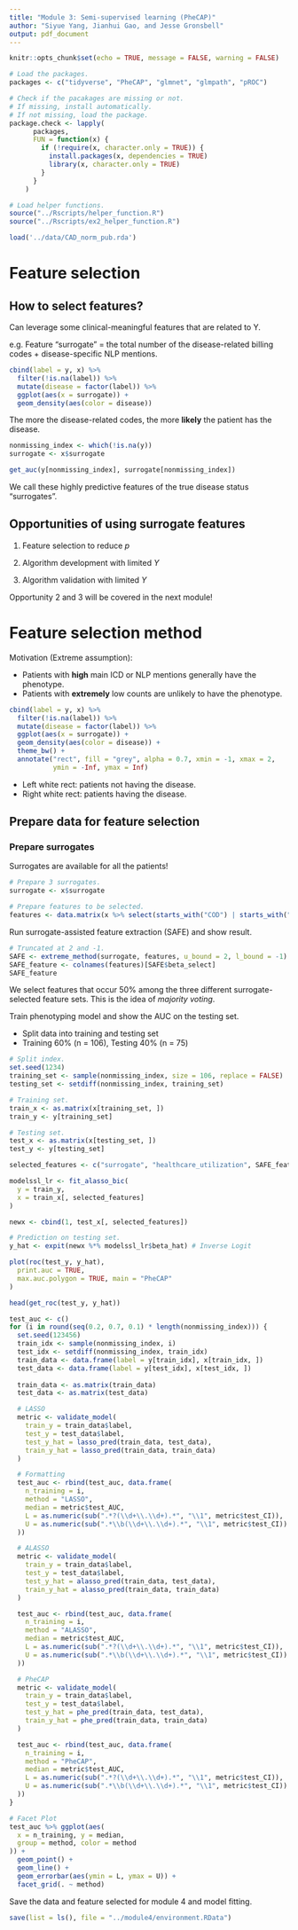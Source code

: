 ```yaml
---
title: "Module 3: Semi-supervised learning (PheCAP)"
author: "Siyue Yang, Jianhui Gao, and Jesse Gronsbell"
output: pdf_document
---
```


```r
knitr::opts_chunk$set(echo = TRUE, message = FALSE, warning = FALSE)
```

```r
# Load the packages. 
packages <- c("tidyverse", "PheCAP", "glmnet", "glmpath", "pROC")

# Check if the pacakages are missing or not. 
# If missing, install automatically.
# If not missing, load the package.
package.check <- lapply(
	  packages,
	  FUN = function(x) {
	    if (!require(x, character.only = TRUE)) {
	      install.packages(x, dependencies = TRUE)
	      library(x, character.only = TRUE)
	    }
	  }
	)
```

```r
# Load helper functions.
source("../Rscripts/helper_function.R")
source("../Rscripts/ex2_helper_function.R")
```

```r
load('../data/CAD_norm_pub.rda')
```

# Feature selection

## How to select features? 

Can leverage some clinical-meaningful features that are related to Y.

e.g. Feature "surrogate" = the total number of the disease-related billing codes + disease-specific NLP mentions.

```r
cbind(label = y, x) %>%
  filter(!is.na(label)) %>%
  mutate(disease = factor(label)) %>%
  ggplot(aes(x = surrogate)) +
  geom_density(aes(color = disease))
```

The more the disease-related codes, the more **likely** the patient has the disease.

```r
nonmissing_index <- which(!is.na(y))
surrogate <- x$surrogate

get_auc(y[nonmissing_index], surrogate[nonmissing_index])
```

We call these highly predictive features of the true disease status "surrogates".

## Opportunities of using surrogate features

1. Feature selection to reduce $p$

2. Algorithm development with limited $Y$

3. Algorithm validation with limited $Y$

Opportunity 2 and 3 will be covered in the next module! 

# Feature selection method

Motivation (Extreme assumption): 

- Patients with **high** main ICD or NLP mentions generally have the phenotype.
- Patients with **extremely** low counts are unlikely to have the phenotype.


```r
cbind(label = y, x) %>%
  filter(!is.na(label)) %>%
  mutate(disease = factor(label)) %>%
  ggplot(aes(x = surrogate)) +
  geom_density(aes(color = disease)) +
  theme_bw() + 
  annotate("rect", fill = "grey", alpha = 0.7, xmin = -1, xmax = 2, 
           ymin = -Inf, ymax = Inf)
```

- Left white rect: patients not having the disease.
- Right white rect: patients having the disease. 

## Prepare data for feature selection

### Prepare surrogates

Surrogates are available for all the patients!

```r
# Prepare 3 surrogates.
surrogate <- x$surrogate

# Prepare features to be selected. 
features <- data.matrix(x %>% select(starts_with("COD") | starts_with("NLP")))
```

Run surrogate-assisted feature extraction (SAFE) and show result.

```r
# Truncated at 2 and -1. 
SAFE <- extreme_method(surrogate, features, u_bound = 2, l_bound = -1)
SAFE_feature <- colnames(features)[SAFE$beta_select]
SAFE_feature
```

We select features that occur 50% among the three different surrogate-selected feature sets.
This is the idea of *majority voting*. 

Train phenotyping model and show the AUC on the testing set. 

-   Split data into training and testing set
-   Training 60% (n = 106), Testing 40% (n = 75)

```r
# Split index.
set.seed(1234)
training_set <- sample(nonmissing_index, size = 106, replace = FALSE)
testing_set <- setdiff(nonmissing_index, training_set)

# Training set.
train_x <- as.matrix(x[training_set, ])
train_y <- y[training_set]

# Testing set.
test_x <- as.matrix(x[testing_set, ])
test_y <- y[testing_set]
```


```r
selected_features <- c("surrogate", "healthcare_utilization", SAFE_feature)

modelssl_lr <- fit_alasso_bic(
  y = train_y,
  x = train_x[, selected_features] 
)

newx <- cbind(1, test_x[, selected_features])

# Prediction on testing set.
y_hat <- expit(newx %*% modelssl_lr$beta_hat) # Inverse Logit

plot(roc(test_y, y_hat),
  print.auc = TRUE,
  max.auc.polygon = TRUE, main = "PheCAP"
)
```

```r
head(get_roc(test_y, y_hat))
```

```r
test_auc <- c()
for (i in round(seq(0.2, 0.7, 0.1) * length(nonmissing_index))) {
  set.seed(123456)
  train_idx <- sample(nonmissing_index, i)
  test_idx <- setdiff(nonmissing_index, train_idx)
  train_data <- data.frame(label = y[train_idx], x[train_idx, ])
  test_data <- data.frame(label = y[test_idx], x[test_idx, ])
  
  train_data <- as.matrix(train_data)
  test_data <- as.matrix(test_data)

  # LASSO
  metric <- validate_model(
    train_y = train_data$label,
    test_y = test_data$label,
    test_y_hat = lasso_pred(train_data, test_data),
    train_y_hat = lasso_pred(train_data, train_data)
  )

  # Formatting
  test_auc <- rbind(test_auc, data.frame(
    n_training = i,
    method = "LASSO",
    median = metric$test_AUC,
    L = as.numeric(sub(".*?(\\d+\\.\\d+).*", "\\1", metric$test_CI)),
    U = as.numeric(sub(".*\\b(\\d+\\.\\d+).*", "\\1", metric$test_CI))
  ))

  # ALASSO
  metric <- validate_model(
    train_y = train_data$label,
    test_y = test_data$label,
    test_y_hat = alasso_pred(train_data, test_data),
    train_y_hat = alasso_pred(train_data, train_data)
  )

  test_auc <- rbind(test_auc, data.frame(
    n_training = i,
    method = "ALASSO",
    median = metric$test_AUC,
    L = as.numeric(sub(".*?(\\d+\\.\\d+).*", "\\1", metric$test_CI)),
    U = as.numeric(sub(".*\\b(\\d+\\.\\d+).*", "\\1", metric$test_CI))
  ))

  # PheCAP
  metric <- validate_model(
    train_y = train_data$label,
    test_y = test_data$label,
    test_y_hat = phe_pred(train_data, test_data),
    train_y_hat = phe_pred(train_data, train_data)
  )

  test_auc <- rbind(test_auc, data.frame(
    n_training = i,
    method = "PheCAP",
    median = metric$test_AUC,
    L = as.numeric(sub(".*?(\\d+\\.\\d+).*", "\\1", metric$test_CI)),
    U = as.numeric(sub(".*\\b(\\d+\\.\\d+).*", "\\1", metric$test_CI))
  ))
}

# Facet Plot
test_auc %>% ggplot(aes(
  x = n_training, y = median,
  group = method, color = method
)) +
  geom_point() +
  geom_line() +
  geom_errorbar(aes(ymin = L, ymax = U)) +
  facet_grid(. ~ method)
```


Save the data and feature selected for module 4 and model fitting. 

```r
save(list = ls(), file = "../module4/environment.RData")
```
